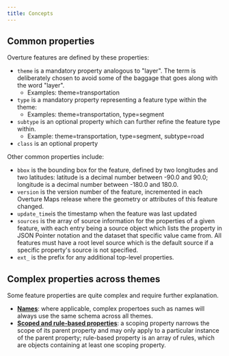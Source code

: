 ```yaml
---
title: Concepts
---
```



## Common properties

Overture features are defined by these properties:

- `theme` is a mandatory property analogous to "layer". The term is deliberately chosen to avoid some of the baggage that goes along with the word "layer".
    - Examples: theme=transportation
- `type` is a mandatory property representing a feature type within the theme:
    - Examples: theme=transportation, type=segment
- `subtype` is an optional property which can further refine the feature type within.
    - Example: theme=transportation, type=segment, subtype=road
- `class` is an optional property


Other common properties include:

- `bbox` is the bounding box for the feature, defined by two longitudes and two latitudes: latitude is a decimal number between -90.0 and 90.0; longitude is a decimal number between -180.0 and 180.0.
- `version` is the version number of the feature, incremented in each Overture Maps release where the geometry or attributes of this feature changed.
- `update_time`is the timestamp when the feature was last updated
- `sources` is the array of source information for the properties of a given feature, with each entry being a source object which lists the property in JSON Pointer notation and the dataset that specific value came from. All features must have a root level source which is the default source if a specific property's source is not specified.
- `ext_` is the prefix for any additional top-level properties. 

## Complex properties across themes

Some feature properties are quite complex and require further explanation.

- **[Names](/schema/concepts/names)**: where applicable, complex propertoes such as names will always use the same schema across all themes.
- **[Scoped and rule-based properties](/schema/concepts/scoping-rules)**: a scoping property narrows the scope of its parent property and may only apply to a particular instance of the parent property; rule-based property is an array of rules, which are objects containing at least one scoping property.

